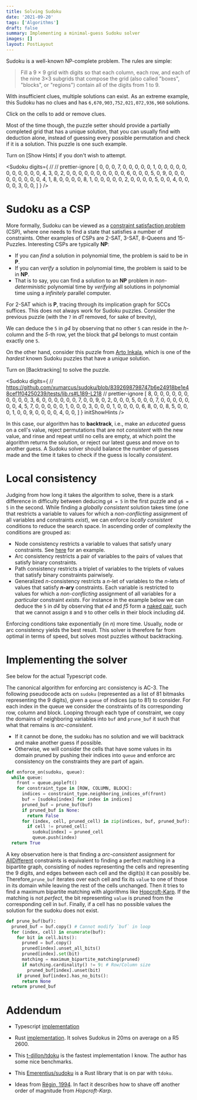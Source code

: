 ```yaml
---
title: Solving Sudoku
date: '2021-09-20'
tags: ['Algorithms']
draft: false
summary: Implementing a minimal-guess Sudoku solver
images: []
layout: PostLayout
---
```


Sudoku is a well-known NP-complete problem. The rules are simple:

> Fill a 9 × 9 grid with digits so that each column, each row, and each of the nine 3×3 subgrids that compose the grid (also called "boxes", "blocks", or "regions") contain all of the digits from 1 to 9.

With insufficient clues, multiple solutions can exist. As an extreme example, this Sudoku has no clues and has `6,670,903,752,021,072,936,960` solutions.

<Alert severity="info">Click on the cells to add or remove clues.</Alert>

<Sudoku initCanBacktrack initShowHints />

Most of the time though, the puzzle setter should provide a partially completed grid that has a unique solution, that you can usually find with deduction alone, instead of guessing every possible permutation and check if it is a solution. This puzzle is one such example.

<Alert severity="info">Turn on [Show Hints] if you don't wish to attempt.</Alert>

<Sudoku
  digits={
    //
    // prettier-ignore
    [
      0, 0, 0, 7, 0, 0, 0, 0, 0,
      1, 0, 0, 0, 0, 0, 0, 0, 0,
      0, 0, 0, 4, 3, 0, 2, 0, 0,
      0, 0, 0, 0, 0, 0, 0, 0, 6,
      0, 0, 0, 5, 0, 9, 0, 0, 0,
      0, 0, 0, 0, 0, 0, 4, 1, 8,
      0, 0, 0, 0, 8, 1, 0, 0, 0,
      0, 0, 2, 0, 0, 0, 0, 5, 0,
      0, 4, 0, 0, 0, 0, 3, 0, 0,
    ]
  }
/>

# Sudoku as a CSP

More formally, Sudoku can be viewed as a [constraint satisfaction problem](https://en.wikipedia.org/wiki/Constraint_satisfaction_problem) (CSP), where one needs to find a state that satisfies a number of constraints. Other examples of CSPs are 2-SAT, 3-SAT, 8-Queens and 15-Puzzles. Interesting CSPs are typically **NP**:
- If you can _find_ a solution in polynomial time, the problem is said to be in **P**.
- If you can _verify_ a solution in polynomial time, the problem is said to be in **NP**.
- That is to say, you can find a solution to an **NP** problem in _non-deterministic_ polynomial time by _verifying_ all solutions in polynomial time using a _infinitely_ parallel computer.

For 2-SAT which is **P**, tracing through its implication graph for SCCs suffices. This does not always work for Sudoku puzzles. Consider the previous puzzle (with the `7` in _d1_ removed, for sake of brevity),

<Panel summary="Example">
  <Sudoku
    digits={
      // https://github.com/xumarcus/sudoku/blob/8392698798747b6e24918be1e48cef1f04250239/tests/lib.rs#L158-L187
      // prettier-ignore
      [
          0, 0, 0, 0, 0, 0, 0, 0, 0,
          1, 0, 0, 0, 0, 0, 0, 0, 0,
          0, 0, 0, 4, 3, 0, 2, 0, 0,
          0, 0, 0, 0, 0, 0, 0, 0, 6,
          0, 0, 0, 5, 0, 9, 0, 0, 0,
          0, 0, 0, 0, 0, 0, 4, 1, 8,
          0, 0, 0, 0, 8, 1, 0, 0, 0,
          0, 0, 2, 0, 0, 0, 0, 5, 0,
          0, 4, 0, 0, 0, 0, 3, 0, 0,
        ]
    }
    initShowHints
  />
</Panel>

We can deduce the `5` in _g4_ by observing that no other `5` can reside in the _h_-column and the _5_-th row, yet the block that _g4_ belongs to must contain exactly one `5`.

On the other hand, consider this puzzle from [Arto Inkala](https://www.linkedin.com/in/arto-inkala-9651485a), which is one of the _hardest_ known Sudoku puzzles that have a _unique_ solution.

<Alert severity="info">Turn on [Backtracking] to solve the puzzle.</Alert>

<Sudoku
  digits={
    // https://github.com/xumarcus/sudoku/blob/8392698798747b6e24918be1e48cef1f04250239/tests/lib.rs#L189-L218
    // prettier-ignore
    [
      8, 0, 0, 0, 0, 0, 0, 0, 0,
      0, 0, 3, 6, 0, 0, 0, 0, 0,
      0, 7, 0, 0, 9, 0, 2, 0, 0,
      0, 5, 0, 0, 0, 7, 0, 0, 0,
      0, 0, 0, 0, 4, 5, 7, 0, 0,
      0, 0, 0, 1, 0, 0, 0, 3, 0,
      0, 0, 1, 0, 0, 0, 0, 6, 8,
      0, 0, 8, 5, 0, 0, 0, 1, 0,
      0, 9, 0, 0, 0, 0, 4, 0, 0,
    ]
  }
  initShowHints
/>

In this case, our algorithm has to **backtrack**, i.e., make an _educated_ guess on a cell's value, reject permutations that are not _consistent_ with the new value, and rinse and repeat until no cells are empty, at which point the algorithm returns the solution, or reject our latest guess and move on to another guess. A Sudoku solver should balance the number of guesses made and the time it takes to check if the guess is locally _consistent_.

# Local consistency

Judging from how long it takes the algorithm to solve, there is a stark difference in difficulty between deducing `g4 = 5` in the first puzzle and `g6 = 5` in the second. While finding a _globally consistent_ solution takes time (one that restricts a variable to values for which a _non-conflicting_ assignment of all variables and constraints _exist_), we can enforce _locally consistent_ conditions to reduce the search space. In ascending order of complexity the conditions are grouped as:
  - Node consistency restricts a variable to values that satisfy unary constraints. See [here](#sudoku-as-a-csp) for an example.
  - Arc consistency restricts a pair of variables to the pairs of values that satisfy binary constraints.
  - Path consistency restricts a triplet of variables to the triplets of values that satisfy binary constraints pairwisely.
  - Generalized _n_-consistency restricts a _n_-let of variables to the _n_-lets of values that satisfy **_n_-ary** constraints. Each variable is restricted to values for which a _non-conflicting_ assignment of all variables for a _particular_ constraint _exists_. For instance in the example below we can deduce the `5` in _d4_ by observing that _e4_ and _f5_ form a [naked pair](http://hodoku.sourceforge.net/en/tech_naked.php), such that we cannot assign `8` and `9` to other cells in their block including _d4_.

<Panel summary="Example">
  <Sudoku
    digits={
      // http://hodoku.sourceforge.net/en/tech_naked.php
      // prettier-ignore
      [
        0, 0, 7, 0, 0, 4, 0, 2, 0,
        0, 0, 0, 0, 0, 2, 6, 0, 0,
        0, 4, 0, 0, 5, 6, 0, 7, 8,
        3, 1, 0, 0, 0, 7, 2, 4, 0,
        0, 0, 0, 0, 0, 0, 3, 0, 5,
        0, 0, 0, 0, 6, 0, 0, 0, 0,
        0, 0, 0, 0, 0, 1, 0, 0, 0,
        0, 0, 0, 0, 0, 0, 0, 0, 0,
        0, 0, 0, 0, 0, 0, 0, 0, 0,
      ]
    }
    initShowHints
  />
</Panel>

Enforcing conditions take exponentially (in _n_) more time. Usually, node or arc consistency yields the best result. This solver is therefore far from optimal in terms of speed, but solves most puzzles without backtracking.

# Implementing the solver

<Alert severity="info">See below for the actual Typescript code.</Alert>

The canonical algorithm for enforcing arc consistency is AC-3. The following pseudocode acts on `sudoku` (represented as a list of 81 bitmasks representing the 9 digits), given a `queue` of indices (up to 81) to consider. For each index in the queue we consider the constraints of its corresponding row, column and block. Looping through each type of constraint, we copy the domains of neighboring variables into `buf` and `prune_buf` it such that what that remains is _arc-consistent_.

- If it cannot be done, the sudoku has no solution and we will backtrack and make another guess if possible.
- Otherwise, we will consider the cells that have some values in its domain pruned by pushing their indices into `queue` and enforce arc consistency on the constraints they are part of again.

```python
def enforce_on(sudoku, queue):
  while queue:
    front = queue.popleft()
    for constraint_type in [ROW, COLUMN, BLOCK]:
      indices = constraint_type.neighboring_indices_of(front)
      buf = [sudoku[index] for index in indices]
      pruned_buf = prune_buf(buf)
      if pruned_buf is None:
        return False
      for (index, cell, pruned_cell) in zip(indices, buf, pruned_buf):
        if cell != pruned_cell:
          sudoku[index] = pruned_cell
          queue.push(index)
  return True
```

A key observation here is that finding a _arc-consistent_ assignment for [AllDifferent](https://www.ibm.com/docs/en/icos/12.9.0?topic=variables-all-different-constraint) constraints is equivalent to finding a perfect matching in a bipartite graph, consisting of nodes representing the cells and representing the 9 digits, and edges between each cell and the digit(s) it can possibly be. Therefore,`prune_buf` iterates over each cell and fix its `value` to one of those in its domain while leaving the rest of the cells unchanged. Then it tries to find a maximum bipartite matching with algorithms like [Hopcroft-Karp](https://en.wikipedia.org/wiki/Hopcroft%E2%80%93Karp_algorithm). If the matching is not _perfect_, the bit representing `value` is pruned from the corresponding cell in `buf`. Finally, if a cell has no possible values the solution for the sudoku does not exist.

```python
def prune_buf(buf):
  pruned_buf = buf.copy() # Cannot modify `buf` in loop
  for (index, cell) in enumerate(buf):
    for bit in cell.bits():
      pruned = buf.copy()
      pruned[index].unset_all_bits()
      pruned[index].set(bit)
      matching = maximum_bipartite_matching(pruned)
      if matching.cardinality() != 9: # Row/Column size
        pruned_buf[index].unset(bit)
    if pruned_buf[index].has_no_bits():
      return None
  return pruned_buf
```

# Addendum

- Typescript [implementation](https://github.com/xumarcus/blog/blob/master/components/custom/Sudoku/worker.ts)

- Rust [implementation](https://github.com/xumarcus/sudoku). It solves Sudokus in 20ms on average on a R5 2600.

- This [t-dillon/tdoku](https://github.com/t-dillon/tdoku) is the fastest implementation I know. The author has some nice benchmarks.

- This [Emerentius/sudoku](https://github.com/Emerentius/sudoku) is a Rust library that is on par with `tdoku`.

- Ideas from [Régin, 1994](https://aaai.org/Papers/AAAI/1994/AAAI94-055.pdf). In fact it describes how to shave off another order of magnitude from _Hopcroft-Karp_.
